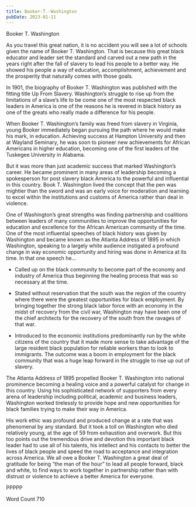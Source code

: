 ```yaml
---
title: Booker-T.-Washington
pubDate: 2023-01-11
---
```


Booker T. Washington

As you travel this great nation, it is no accident you will see a lot of schools given the name of Booker T. Washington.  That is because this great black educator and leader set the standard and carved out a new path in the years right after the fall of slavery to lead his people to a better way.  He showed his people a way of education, accomplishment, achievement and the prosperity that naturally comes with those goals.

In 1901, the biography of Booker T. Washington was published with the fitting title Up From Slavery.  Washington’s struggle to rise up from the limitations of a slave’s life to be come one of the most respected black leaders in America is one of the reasons he is revered in black history as one of the greats who really made a difference for his people.

When Booker T. Washington’s family was freed from slavery in Virginia, young Booker immediately began pursuing the path where he would make his mark, in education.  Achieving success at Hampton University and then at Wayland Seminary, he was soon to pioneer new achievements for African Americans in higher education, becoming one of the first leaders of the Tuskegee University in Alabama.  

But it was more than just academic success that marked Washington’s career.  He became prominent in many areas of leadership becoming a spokesperson for post slavery black America to the powerful and influential in this country.  Book T. Washington lived the concept that the pen was mightier than the sword and was an early voice for moderation and learning to excel within the institutions and customs of America rather than deal in violence.

One of Washington’s great strengths was finding partnership and coalitions between leaders of many communities to improve the opportunities for education and excellence for the African American community of the time.  One of the most influential speeches of black history was given by Washington and became known as the Atlanta Address of 1895 in which Washington, speaking to a largely white audience instigated a profound change in way economic opportunity and hiring was done in America at its time.  In that one speech he…

*	Called up on the black community to become part of the economy and industry of America thus beginning the healing process that was so necessary at the time.

*	Stated without reservation that the south was the region of the country where there were the greatest opportunities for black employment.  By bringing together the strong black labor force with an economy in the midst of recovery from the civil war, Washington may have been one of the chief architects for the recovery of the south from the ravages of that war.

*	Introduced to the economic institutions predominantly run by the white citizens of the country that it made more sense to take advantage of the large resident black population for reliable workers than to look to immigrants.  The outcome was a boom in employment for the black community that was a huge leap forward in the struggle to rise up out of slavery.

The Atlanta Address of 1895 propelled Booker T. Washington into national prominence becoming a healing voice and a powerful catalyst for change in this country.  Using his sophisticated network of supporters from every arena of leadership including political, academic and business leaders, Washington worked tirelessly to provide hope and new opportunities for black families trying to make their way in America.

His work ethic was profound and produced change at a rate that was phenomenal by any standard.  But it took a toll on Washington who died relatively young, at the age of 59 from exhaustion and overwork.  But this too points out the tremendous drive and devotion this important black leader had to use all of his talents, his intellect and his contacts to better the lives of black people and speed the road to acceptance and integration across America.  We all owe a Booker T. Washington a great deal of gratitude for being “the man of the hour” to lead all people forward, black and white, to find ways to work together in partnership rather than with distrust or violence to achieve a better America for everyone.

PPPPP 

Word Count 710
